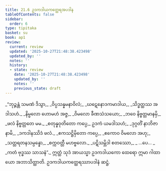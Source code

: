 ```yaml
---
title: 21.6 ဥဒကဒါယကတ္ထေရအပဒါန
tableOfContents: false
sidebar:
  order: 6
type: tipitaka
basket: su
book: ap1
review:
  current: review
  updated: '2025-10-27T21:48:38.423498'
  updated_by: ''
  notes: ''
  history:
  - state: review
    date: '2025-10-27T21:48:38.423498'
    updated_by: ''
    notes: ''
    previous_state: draft
---
```



<ReviewStatus review={frontmatter.review} showDetails={true} />

<HypothesisAnnotation frontmatter={frontmatter} />

<DynamicBreadcrumb />

<Division number="25" book="ap1" e="ch" v="20" p="229">

<Paragraph number="2784" type="verses" book="ap1">
_“ဘုဉ္ဇန္တံ သမဏံ ဒိသွာ,_  
_ဝိပ္ပသန္နမနာဝိလံ;_  
_ဃဋေနောဒကမာဒါယ,_  
_သိဒ္ဓတ္ထဿ အဒါသဟံ._  

</Paragraph>

</Division>
<Division number="26" book="ap1" e="ch" v="20" p="230">

<Paragraph number="2785" type="verses" book="ap1">
_နိမ္မလော ဟောမဟံ အဇ္ဇ,_  
_ဝိမလော ခီဏသံသယော;_  
_ဘဝေ နိဗ္ဗတ္တမာနမှိ,_  
_ဖလံ နိဗ္ဗတ္တတေ မမ._  

</Paragraph>

</Division>
<Division number="27" book="ap1" e="ch" v="20" p="230">

<Paragraph number="2786" type="verses" book="ap1">
_စတုန္နဝုတိတော ကပ္ပေ,_  
ဥဒကံ ယမဒါသဟံ;_  
_ဒုဂ္ဂတိံ နာဘိဇာနာမိ,_  
_ဒကဒါနဿိဒံ ဖလံ._  

</Paragraph>

</Division>
<Division number="28" book="ap1" e="ch" v="20" p="230">

<Paragraph number="2787" type="verses" book="ap1">
_ဧကသဋ္ဌိမှိတော ကပ္ပေ,_  
_ဧကောဝ ဝိမလော အဟု;_  
_သတ္တရတနသမ္ပန္နော,_  
_စက္ကဝတ္တီ မဟဗ္ဗလော._  

</Paragraph>

</Division>
<Division number="29" book="ap1" e="ch" v="20" p="230">

<Paragraph number="2788" type="verses" book="ap1">
_ပဋိသမ္ဘိဒါ စတဿော,_  
_ …ပေ… _  
_ကတံ ဗုဒ္ဓဿ သာသနံ”._  

</Paragraph>

<Paragraph number="2789" book="ap1">
ဣတ္ထံ သုဒံ အာယသ္မာ ဥဒကဒါယကော ထေရော ဣမာ ဂါထာယော အဘာသိတ္ထာတိ.

</Paragraph>
</Division>

<Paragraph number="2790" type="center" book="ap1">
ဥဒကဒါယကတ္ထေရဿာပဒါနံ ဆဋ္ဌံ.
</Paragraph>